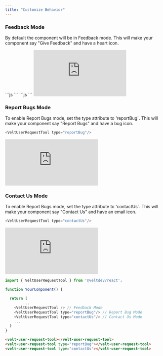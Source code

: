 ```yaml
---
title: "Customize Behavior"
---
```



### Feedback Mode
By default the component will be in Feedback mode. This will make your component say "Give Feedback" and have a heart icon.


<Tabs>
  <Tab title="React">
```js
<VeltUserRequestTool/>
```
  </Tab>
  <Tab title="HTML">
  ```js
<velt-user-request-tool></velt-user-request-tool>
```
  </Tab>
</Tabs>




<Frame>
<iframe
      src="https://snippyly-docs-demo.web.app/user-feedback?documentId=user-request-docs&amp;userIndex=0"
      scrolling="no"
      frameborder="0"
      class="w-full"
></iframe>
</Frame>


### Report Bugs Mode
To enable Report Bugs mode, set the type attribute to 'reportBug`. This will make your component say "Report Bugs" and have a bug icon.

```js
<VeltUserRequestTool type="reportBug"/>
```

<Frame>
<iframe
      src="https://snippyly-docs-demo.web.app/report-bug?documentId=user-request-docs&amp;userIndex=0"
      scrolling="no"
      frameborder="0"
      class="w-full"
></iframe>
</Frame>


### Contact Us Mode
To enable Report Bugs mode, set the type attribute to 'contactUs`. This will make your component say "Contact Us" and have an email icon.

```js
<VeltUserRequestTool type="contactUs"/>
```

<Frame>
<iframe
      src="https://snippyly-docs-demo.web.app/contact-us?documentId=user-request-docs&amp;userIndex=0"
      scrolling="no"
      frameborder="0"
      class="w-full"
    >
</iframe>
</Frame>

<RequestExample>

```js React
import { VeltUserRequestTool } from '@veltdev/react';

function YourComponent() {

  return (
		...
    <VeltUserRequestTool /> // Feedback Mode
    <VeltUserRequestTool type="reportBug"/> // Report Bug Mode
    <VeltUserRequestTool type="contactUs"/> // Contact Us Mode
    ...
  )
}
```

```html HTML
<velt-user-request-tool></velt-user-request-tool>
<velt-user-request-tool type="reportBug"></velt-user-request-tool>
<velt-user-request-tool type="contactUs"></velt-user-request-tool>
```
</RequestExample>